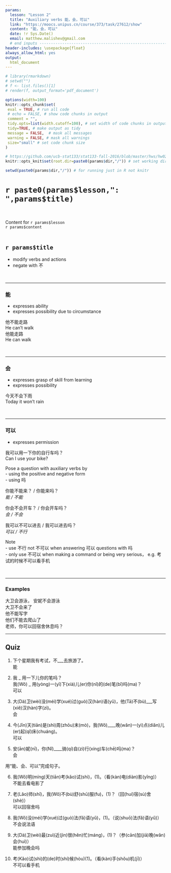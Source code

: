 ```yaml
---
params:
  lesson: "Lesson 2"
  title: "Auxiliary verbs 能，会，可以"  
  link: "https://moocs.unipus.cn/course/373/task/27612/show"
  content: "能，会，可以"
  date: !r Sys.Date()
  email: matthew.malishev@gmail.com    
  # end inputs ---------------------------------------------------------------
header-includes: \usepackage{float}
always_allow_html: yes
output:
  html_document
---
```


```r
# library(rmarkdown)
# setwd("")
# f <- list.files()[1]
# render(f, output_format='pdf_document')
```

```r
options(width=100)
knitr::opts_chunk$set(
 eval = TRUE, # run all code
 # echo = FALSE, # show code chunks in output 
 comment = "",
 tidy.opts=list(width.cutoff=100), # set width of code chunks in output
 tidy=TRUE, # make output as tidy
 message = FALSE,  # mask all messages
 warning = FALSE, # mask all warnings 
 size="small" # set code chunk size
)

# https://github.com/ucb-stat133/stat133-fall-2016/blob/master/hws/hw02-tables-ggplot.Rmd
knitr::opts_knit$set(root.dir=paste0(params$dir,"/")) # set working dir

setwd(paste0(params$dir,"/")) # for running just in R not knitr
```

# `r paste0(params$lesson,": ",params$title)`    
\  

Content for `r params$lesson`  
`r params$content`      
\  

<!-- ____________________________________________________________________________ -->
<!-- ____________________________________________________________________________ -->
<!-- ____________________________________________________________________________ -->
<!-- start body -->  

## `r params$title`  
- modify verbs and actions    
- negate with 不  

\ 

******  

### 能  
- expresses ability  
- expresses possibility due to circumstance   

他不能走路  
He can't walk  
他能走路  
He can walk  

\  

******  

### 会    
- expresses grasp of skill from learning    
- expresses possibility    

今天不会下雨  
Today it won't rain  

\  

******    

### 可以     
- expresses permission  

我可以用一下你的自行车吗？   
Can I use your bike?  

Pose a question with auxiliary verbs by  
- using the positive and negative form     
- using 吗     

你能不能来？ / 你能来吗？   
*能 / 不能*       
  
你会不会开车？ / 你会开车吗？   
*会 / 不会*   
  
我可以不可以进去 / 我可以进去吗？      
*可以 / 不行*  

Note  
- use 不行 not 不可以 when answering 可以 questions with 吗      
- only use 不可以 when making a command or being very serious， e.g. 考试的时候不可以看手机   

\  

******    

### Examples    

大卫会游泳， 安妮不会游泳    
大卫不会来了  
他不能写字  
他们不能去爬山了  
老师，你可以回宿舍休息吗？ 

******  

## Quiz 

1.  
下个星期我有考试，不___去旅游了。   
能
  
2.  
我 _ 用一下儿你的笔吗？   
我(Wǒ) _ 用(yòng)一(yī)下(xià)儿(er)你(nǐ)的(de)笔(bǐ)吗(ma)？      
可以     
  
3.  
大(Dà)卫(wèi)没(méi)学(xué)过(guò)汉(hàn)语(yǔ)，他(Tā)不(bù)___写(xiě)汉(hàn)字(zì)。  
会  

4.  
今(Jīn)天(tiān)是(shì)周(zhōu)末(mò)，我(Wǒ)____晚(wǎn)一(yì)点(diǎn)儿(er)起(qǐ)床(chuáng)。  
可以  

5.
安(ān)妮(nī)，你(Nǐ)____骑(qí)自(zì)行(xíng)车(chē)吗(ma)？  
会   


用“能、会、可以”完成句子。  
 
6.   
我(Wǒ)明(míng)天(tiān)考(kǎo)试(shì)，(1)。（看(kàn)电(diàn)影(yǐng)）  
不能去看电影了    

7.  
老(Lǎo)师(shī)，我(Wǒ)不(bù)舒(shū)服(fu)，(1)？（回(huí)宿(sù)舍(shè)）  
可以回宿舍吗  

8.  
我(Wǒ)没(méi)学(xué)过(guò)法(fǎ)语(yǔ)，(1)。（说(shuō)法(fǎ)语(yǔ)）  
不会说法语   

9.  
大(Dà)卫(wèi)最(zuì)近(jìn)很(hěn)忙(máng)，(1)？（参(cān)加(jiā)晚(wǎn)会(huì)）    
能参加晚会吗   

10.  
考(Kǎo)试(shì)的(de)时(shí)候(hòu)(1)。（看(kàn)手(shǒu)机(jī)）   
不可以看手机     


 






